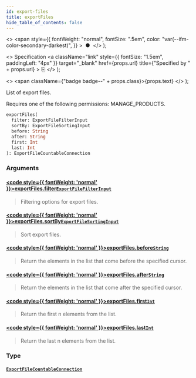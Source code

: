 ```yaml
---
id: export-files
title: exportFiles
hide_table_of_contents: false
---
```


  <>
    <span
      style={{
        fontWeight: "normal",
        fontSize: ".5em",
        color: "var(--ifm-color-secondary-darkest)",
      }}
    >
      &nbsp;●&nbsp;
    </span>
  </>
);

  <>
    Specification
    <a
      className="link"
      style={{ fontSize: "1.5em", paddingLeft: "4px" }}
      target="\_blank"
      href={props.url}
      title={"Specified by " + props.url}
    >
      ⎘
    </a>
  </>
);

  <>
    <span className={"badge badge--" + props.class}>{props.text}</span>
  </>
);

List of export files.

Requires one of the following permissions: MANAGE_PRODUCTS.

```graphql
exportFiles(
  filter: ExportFileFilterInput
  sortBy: ExportFileSortingInput
  before: String
  after: String
  first: Int
  last: Int
): ExportFileCountableConnection
```

### Arguments

#### [<code style={{ fontWeight: 'normal' }}>exportFiles.<b>filter</b></code>](#)<Bullet />[`ExportFileFilterInput`](../../api-reference/inputs/export-file-filter-input) <Badge class="secondary" text="input"/>

> Filtering options for export files.

#### [<code style={{ fontWeight: 'normal' }}>exportFiles.<b>sortBy</b></code>](#)<Bullet />[`ExportFileSortingInput`](../../api-reference/inputs/export-file-sorting-input) <Badge class="secondary" text="input"/>

> Sort export files.

#### [<code style={{ fontWeight: 'normal' }}>exportFiles.<b>before</b></code>](#)<Bullet />[`String`](../../api-reference/scalars/string) <Badge class="secondary" text="scalar"/>

> Return the elements in the list that come before the specified cursor.

#### [<code style={{ fontWeight: 'normal' }}>exportFiles.<b>after</b></code>](#)<Bullet />[`String`](../../api-reference/scalars/string) <Badge class="secondary" text="scalar"/>

> Return the elements in the list that come after the specified cursor.

#### [<code style={{ fontWeight: 'normal' }}>exportFiles.<b>first</b></code>](#)<Bullet />[`Int`](../../api-reference/scalars/int) <Badge class="secondary" text="scalar"/>

> Return the first n elements from the list.

#### [<code style={{ fontWeight: 'normal' }}>exportFiles.<b>last</b></code>](#)<Bullet />[`Int`](../../api-reference/scalars/int) <Badge class="secondary" text="scalar"/>

> Return the last n elements from the list.

### Type

#### [`ExportFileCountableConnection`](../../api-reference/objects/export-file-countable-connection) <Badge class="secondary" text="object"/>

>
